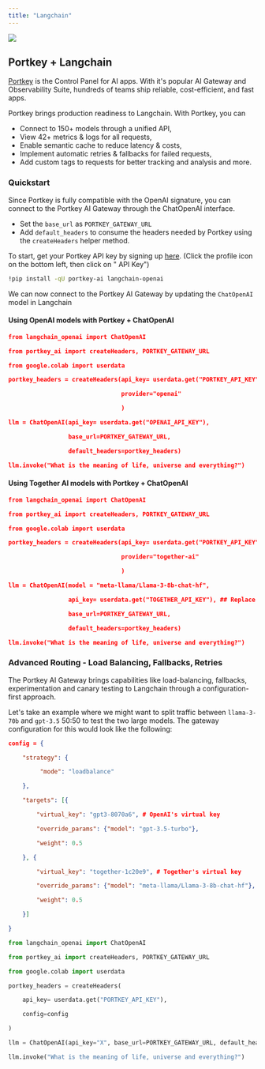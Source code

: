 ```yaml
---
title: "Langchain"
---
```


[![](/images/guides/colab-badge.svg)](https://colab.research.google.com/drive/1-EETdhw2RrOCrsmHZP6P7LzSDMsvsJeu?usp=sharing)

## Portkey + Langchain

[Portkey](https://app.portkey.ai/) is the Control Panel for AI apps. With it's popular AI Gateway and Observability Suite, hundreds of teams ship reliable, cost-efficient, and fast apps.

Portkey brings production readiness to Langchain. With Portkey, you can

* Connect to 150+ models through a unified API,
* View 42+ metrics & logs for all requests,
* Enable semantic cache to reduce latency & costs,
* Implement automatic retries & fallbacks for failed requests,
* Add custom tags to requests for better tracking and analysis and more.

### Quickstart

Since Portkey is fully compatible with the OpenAI signature, you can connect to the Portkey AI Gateway through the ChatOpenAI interface.

* Set the `base_url` as `PORTKEY_GATEWAY_URL`
* Add `default_headers` to consume the headers needed by Portkey using the `createHeaders` helper method.

To start, get your Portkey API key by signing up [here](https://app.portkey.ai/). (Click the profile icon on the bottom left, then click on " API Key")

```sh
!pip install -qU portkey-ai langchain-openai
```

We can now connect to the Portkey AI Gateway by updating the `ChatOpenAI` model in Langchain

#### Using OpenAI models with Portkey + ChatOpenAI



```JSON
from langchain_openai import ChatOpenAI

from portkey_ai import createHeaders, PORTKEY_GATEWAY_URL

from google.colab import userdata

portkey_headers = createHeaders(api_key= userdata.get("PORTKEY_API_KEY"), ## Grab from https://app.portkey.ai/

                                provider="openai"

                                )

llm = ChatOpenAI(api_key= userdata.get("OPENAI_API_KEY"),

                 base_url=PORTKEY_GATEWAY_URL,

                 default_headers=portkey_headers)

llm.invoke("What is the meaning of life, universe and everything?")
```

#### Using Together AI models with Portkey + ChatOpenAI



```JSON
from langchain_openai import ChatOpenAI

from portkey_ai import createHeaders, PORTKEY_GATEWAY_URL

from google.colab import userdata

portkey_headers = createHeaders(api_key= userdata.get("PORTKEY_API_KEY"), ## Grab from https://app.portkey.ai/

                                provider="together-ai"

                                )

llm = ChatOpenAI(model = "meta-llama/Llama-3-8b-chat-hf",

                 api_key= userdata.get("TOGETHER_API_KEY"), ## Replace it with your provider key

                 base_url=PORTKEY_GATEWAY_URL,

                 default_headers=portkey_headers)

llm.invoke("What is the meaning of life, universe and everything?")
```

### Advanced Routing - Load Balancing, Fallbacks, Retries

The Portkey AI Gateway brings capabilities like load-balancing, fallbacks, experimentation and canary testing to Langchain through a configuration-first approach.

Let's take an example where we might want to split traffic between `llama-3-70b` and `gpt-3.5` 50:50 to test the two large models. The gateway configuration for this would look like the following:



```JSON
config = {

    "strategy": {

         "mode": "loadbalance"

    },

    "targets": [{

        "virtual_key": "gpt3-8070a6", # OpenAI's virtual key

        "override_params": {"model": "gpt-3.5-turbo"},

        "weight": 0.5

    }, {

        "virtual_key": "together-1c20e9", # Together's virtual key

        "override_params": {"model": "meta-llama/Llama-3-8b-chat-hf"},

        "weight": 0.5

    }]

}
```



```py
from langchain_openai import ChatOpenAI

from portkey_ai import createHeaders, PORTKEY_GATEWAY_URL

from google.colab import userdata

portkey_headers = createHeaders(

    api_key= userdata.get("PORTKEY_API_KEY"),

    config=config

)

llm = ChatOpenAI(api_key="X", base_url=PORTKEY_GATEWAY_URL, default_headers=portkey_headers)

llm.invoke("What is the meaning of life, universe and everything?")
```
